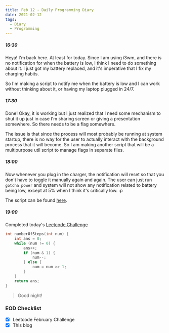 ```yaml
---
title: Feb 12 - Daily Programming Diary
date: 2021-02-12
tags:
  - Diary
  - Programming
---
```


##### 16:30

Heya! I'm back here. At least for today.
Since I am using i3wm, and there is no notification for when the battery is low, I think I need to do something about it. 
I just got my battery replaced, and it's imperative that I fix my charging habits.

So I'm making a script to notify me when the battery is low and I can work without thinking about it, or having my laptop plugged in 24/7.

##### 17:30
Done! Okay, it is working but I just realized that I need some mechanism to shut it up just in case I'm sharing screen or giving a presentation somewhere. So there needs to be a flag somewhere. 

The issue is that since the process will most probably be running at system startup, there is no way for the user to actually interact with the background process that it will become. So I am making another script that will be a multipurpose util script to manage flags in separate files.

##### 18:00

Now whenever you plug in the charger, the notification will reset so that you don't have to toggle it manually again and again. The user can just run `gotcha power` and system will not show any notification related to battery being low, except at 5% when I think it's critically low. :p

The script can be found [here](https://github.com/parasg1999/Scripts).

##### 19:00
Completed today's [Leetcode Challenge](https://leetcode.com/explore/challenge/card/february-leetcoding-challenge-2021/585/week-2-february-8th-february-14th/3637/)

```cpp:title=number-of-steps.cpp
int numberOfSteps(int num) {
    int ans = 0;
    while (num != 0) {
        ans++;
        if (num & 1) {
            num--;
        } else {
            num = num >> 1;
        }
    }
    return ans;
}
```

> Good night!

### EOD Checklist
- [x] Leetcode February Challenge
- [x] This blog